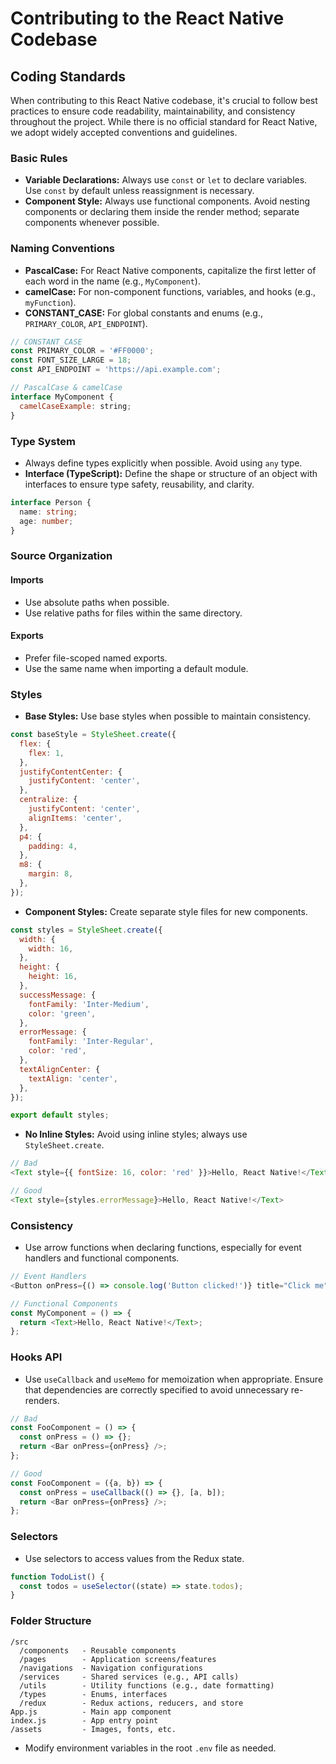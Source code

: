 # Contributing to the React Native Codebase

## Coding Standards

When contributing to this React Native codebase, it's crucial to follow best practices to ensure code readability, maintainability, and consistency throughout the project. While there is no official standard for React Native, we adopt widely accepted conventions and guidelines.

### Basic Rules
- **Variable Declarations:** Always use `const` or `let` to declare variables. Use `const` by default unless reassignment is necessary.
- **Component Style:** Always use functional components. Avoid nesting components or declaring them inside the render method; separate components whenever possible.

### Naming Conventions
- **PascalCase:** For React Native components, capitalize the first letter of each word in the name (e.g., `MyComponent`).
- **camelCase:** For non-component functions, variables, and hooks (e.g., `myFunction`).
- **CONSTANT_CASE:** For global constants and enums (e.g., `PRIMARY_COLOR`, `API_ENDPOINT`).

```javascript
// CONSTANT_CASE
const PRIMARY_COLOR = '#FF0000';
const FONT_SIZE_LARGE = 18;
const API_ENDPOINT = 'https://api.example.com';

// PascalCase & camelCase
interface MyComponent {
  camelCaseExample: string;
}
```

### Type System
- Always define types explicitly when possible. Avoid using `any` type.
- **Interface (TypeScript):** Define the shape or structure of an object with interfaces to ensure type safety, reusability, and clarity.

```typescript
interface Person {
  name: string;
  age: number;
}
```

### Source Organization

#### Imports
- Use absolute paths when possible.
- Use relative paths for files within the same directory.

#### Exports
- Prefer file-scoped named exports.
- Use the same name when importing a default module.

### Styles
- **Base Styles:** Use base styles when possible to maintain consistency.

```javascript
const baseStyle = StyleSheet.create({
  flex: {
    flex: 1,
  },
  justifyContentCenter: {
    justifyContent: 'center',
  },
  centralize: {
    justifyContent: 'center',
    alignItems: 'center',
  },
  p4: {
    padding: 4,
  },
  m8: {
    margin: 8,
  },
});
```

- **Component Styles:** Create separate style files for new components.

```javascript
const styles = StyleSheet.create({
  width: {
    width: 16,
  },
  height: {
    height: 16,
  },
  successMessage: {
    fontFamily: 'Inter-Medium',
    color: 'green',
  },
  errorMessage: {
    fontFamily: 'Inter-Regular',
    color: 'red',
  },
  textAlignCenter: {
    textAlign: 'center',
  },
});

export default styles;
```

- **No Inline Styles:** Avoid using inline styles; always use `StyleSheet.create`.

```javascript
// Bad
<Text style={{ fontSize: 16, color: 'red' }}>Hello, React Native!</Text>

// Good
<Text style={styles.errorMessage}>Hello, React Native!</Text>
```

### Consistency
- Use arrow functions when declaring functions, especially for event handlers and functional components.

```javascript
// Event Handlers
<Button onPress={() => console.log('Button clicked!')} title="Click me" />

// Functional Components
const MyComponent = () => {
  return <Text>Hello, React Native!</Text>;
};
```

### Hooks API
- Use `useCallback` and `useMemo` for memoization when appropriate. Ensure that dependencies are correctly specified to avoid unnecessary re-renders.

```javascript
// Bad
const FooComponent = () => {
  const onPress = () => {};
  return <Bar onPress={onPress} />;
};

// Good
const FooComponent = ({a, b}) => {
  const onPress = useCallback(() => {}, [a, b]);
  return <Bar onPress={onPress} />;
};
```

### Selectors
- Use selectors to access values from the Redux state.

```javascript
function TodoList() {
  const todos = useSelector((state) => state.todos);
}
```

### Folder Structure
```
/src
  /components   - Reusable components
  /pages        - Application screens/features
  /navigations  - Navigation configurations
  /services     - Shared services (e.g., API calls)
  /utils        - Utility functions (e.g., date formatting)
  /types        - Enums, interfaces
  /redux        - Redux actions, reducers, and store
App.js          - Main app component
index.js        - App entry point
/assets         - Images, fonts, etc.
```
- Modify environment variables in the root `.env` file as needed.

